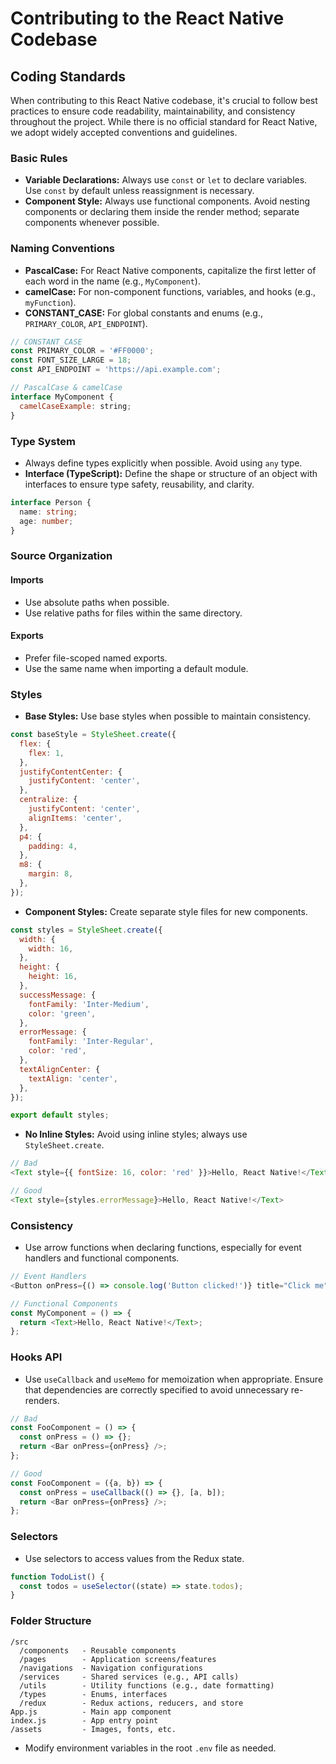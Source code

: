 # Contributing to the React Native Codebase

## Coding Standards

When contributing to this React Native codebase, it's crucial to follow best practices to ensure code readability, maintainability, and consistency throughout the project. While there is no official standard for React Native, we adopt widely accepted conventions and guidelines.

### Basic Rules
- **Variable Declarations:** Always use `const` or `let` to declare variables. Use `const` by default unless reassignment is necessary.
- **Component Style:** Always use functional components. Avoid nesting components or declaring them inside the render method; separate components whenever possible.

### Naming Conventions
- **PascalCase:** For React Native components, capitalize the first letter of each word in the name (e.g., `MyComponent`).
- **camelCase:** For non-component functions, variables, and hooks (e.g., `myFunction`).
- **CONSTANT_CASE:** For global constants and enums (e.g., `PRIMARY_COLOR`, `API_ENDPOINT`).

```javascript
// CONSTANT_CASE
const PRIMARY_COLOR = '#FF0000';
const FONT_SIZE_LARGE = 18;
const API_ENDPOINT = 'https://api.example.com';

// PascalCase & camelCase
interface MyComponent {
  camelCaseExample: string;
}
```

### Type System
- Always define types explicitly when possible. Avoid using `any` type.
- **Interface (TypeScript):** Define the shape or structure of an object with interfaces to ensure type safety, reusability, and clarity.

```typescript
interface Person {
  name: string;
  age: number;
}
```

### Source Organization

#### Imports
- Use absolute paths when possible.
- Use relative paths for files within the same directory.

#### Exports
- Prefer file-scoped named exports.
- Use the same name when importing a default module.

### Styles
- **Base Styles:** Use base styles when possible to maintain consistency.

```javascript
const baseStyle = StyleSheet.create({
  flex: {
    flex: 1,
  },
  justifyContentCenter: {
    justifyContent: 'center',
  },
  centralize: {
    justifyContent: 'center',
    alignItems: 'center',
  },
  p4: {
    padding: 4,
  },
  m8: {
    margin: 8,
  },
});
```

- **Component Styles:** Create separate style files for new components.

```javascript
const styles = StyleSheet.create({
  width: {
    width: 16,
  },
  height: {
    height: 16,
  },
  successMessage: {
    fontFamily: 'Inter-Medium',
    color: 'green',
  },
  errorMessage: {
    fontFamily: 'Inter-Regular',
    color: 'red',
  },
  textAlignCenter: {
    textAlign: 'center',
  },
});

export default styles;
```

- **No Inline Styles:** Avoid using inline styles; always use `StyleSheet.create`.

```javascript
// Bad
<Text style={{ fontSize: 16, color: 'red' }}>Hello, React Native!</Text>

// Good
<Text style={styles.errorMessage}>Hello, React Native!</Text>
```

### Consistency
- Use arrow functions when declaring functions, especially for event handlers and functional components.

```javascript
// Event Handlers
<Button onPress={() => console.log('Button clicked!')} title="Click me" />

// Functional Components
const MyComponent = () => {
  return <Text>Hello, React Native!</Text>;
};
```

### Hooks API
- Use `useCallback` and `useMemo` for memoization when appropriate. Ensure that dependencies are correctly specified to avoid unnecessary re-renders.

```javascript
// Bad
const FooComponent = () => {
  const onPress = () => {};
  return <Bar onPress={onPress} />;
};

// Good
const FooComponent = ({a, b}) => {
  const onPress = useCallback(() => {}, [a, b]);
  return <Bar onPress={onPress} />;
};
```

### Selectors
- Use selectors to access values from the Redux state.

```javascript
function TodoList() {
  const todos = useSelector((state) => state.todos);
}
```

### Folder Structure
```
/src
  /components   - Reusable components
  /pages        - Application screens/features
  /navigations  - Navigation configurations
  /services     - Shared services (e.g., API calls)
  /utils        - Utility functions (e.g., date formatting)
  /types        - Enums, interfaces
  /redux        - Redux actions, reducers, and store
App.js          - Main app component
index.js        - App entry point
/assets         - Images, fonts, etc.
```
- Modify environment variables in the root `.env` file as needed.

